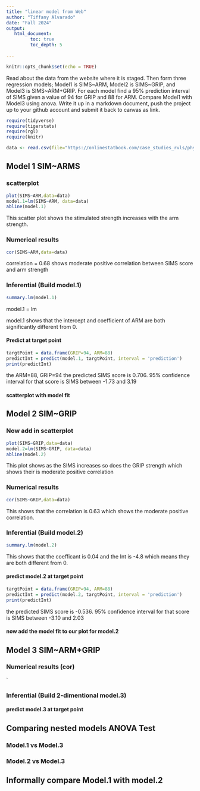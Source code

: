 ```yaml
---
title: "linear model from Web"
author: "Tiffany Alvarado"
date: "Fall 2024"
output:
   html_document:
         toc: true
         toc_depth: 5
        
---
```


```r
knitr::opts_chunk$set(echo = TRUE)
```

Read about the data from the website where it is staged.  Then form three regression models; Model1 is SIMS~ARM, Model2 is SIMS~GRIP, and Model3 is SIMS~ARM+GRIP. For each model find a 95% prediction interval of SIMS given a value of 94  for GRIP and 88 for ARM. Compare Model1 with Model3 using anova. Write it up in a markdown document, push the project up to your github account and submit it back to canvas as link. 

 


```r
require(tidyverse)
require(tigerstats)
require(rgl)
require(knitr)

```

```r
data <- read.csv(file="https://onlinestatbook.com/case_studies_rvls/physical_strength/data.txt",sep="",header=TRUE)  

```

## Model 1 SIM~ARMS

### scatterplot

```r
plot(SIMS~ARM,data=data)
model.1=lm(SIMS~ARM, data=data)
abline(model.1)
```

This scatter plot shows the stimulated strength increases with the arm strength.

### Numerical results

```r
cor(SIMS~ARM,data=data)
```

correlation = 0.68 shows moderate positive correlation between SIMS score and arm strength

### Inferential  (Build model.1)

```r
summary.lm(model.1)
```

model.1 = lm

model.1 shows that the intercept and coefficient of ARM are both  
significantly different from 0.

#### Predict at target point
```r
targtPoint = data.frame(GRIP=94, ARM=88)
predictInt = predict(model.1, targtPoint, interval = 'prediction')
print(predictInt)
```

the ARM=88, GRIP=94 the predicted SIMS score is 0.706. 95% confidence interval for that score is SIMS between -1.73 and 3.19

#### scatterplot with model fit
  

## Model 2 SIM~GRIP

### Now add in scatterplot

```r
plot(SIMS~GRIP,data=data)
model.2=lm(SIMS~GRIP, data=data)
abline(model.2)
```

This plot shows as the SIMS increases so does the GRIP strength which shows their is moderate positive correlation 

### Numerical results 

```r
cor(SIMS~GRIP,data=data)
```
This shows that the correlation is 0.63 which shows the moderate positive correlation.

### Inferential  (Build model.2)
  
```r
summary.lm(model.2)
```

This shows that the coefficant is 0.04 and the Int is -4.8 which means they are both different from 0.

#### predict model.2 at target point

```r
targtPoint = data.frame(GRIP=94, ARM=88)
predictInt = predict(model.2, targtPoint, interval = 'prediction')
print(predictInt)
```
the predicted SIMS score is -0.536. 95% confidence interval for that score is SIMS between -3.10 and 2.03

#### now add the model fit to our plot for model.2
  


## Model 3 SIM~ARM+GRIP

### Numerical results (cor)

`
  
### Inferential  (Build 2-dimentional model.3)

#### predict model.3 at target point
  

## Comparing nested models ANOVA Test

### Model.1 vs Model.3
### Model.2 vs Model.3

## Informally compare Model.1 with model.2

